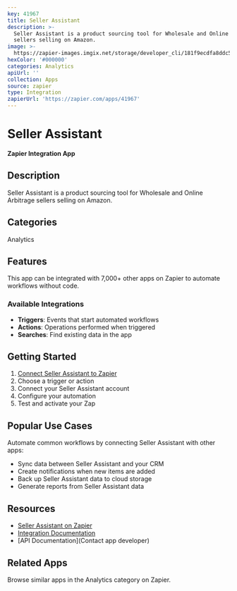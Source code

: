 ```yaml
---
key: 41967
title: Seller Assistant
description: >-
  Seller Assistant is a product sourcing tool for Wholesale and Online Arbitrage
  sellers selling on Amazon.
image: >-
  https://zapier-images.imgix.net/storage/developer_cli/181f9ecdfa8ddc501603aa2aefe3f5f7.png?auto=format%2Ccompress&ixlib=python-3.0.0&q=50
hexColor: '#000000'
categories: Analytics
apiUrl: ''
collection: Apps
source: zapier
type: Integration
zapierUrl: 'https://zapier.com/apps/41967'
---
```

# Seller Assistant

**Zapier Integration App**

## Description

Seller Assistant is a product sourcing tool for Wholesale and Online Arbitrage sellers selling on Amazon.

## Categories

Analytics

## Features

This app can be integrated with 7,000+ other apps on Zapier to automate workflows without code.

### Available Integrations

- **Triggers**: Events that start automated workflows
- **Actions**: Operations performed when triggered
- **Searches**: Find existing data in the app

## Getting Started

1. [Connect Seller Assistant to Zapier](https://zapier.com/apps/41967)
2. Choose a trigger or action
3. Connect your Seller Assistant account
4. Configure your automation
5. Test and activate your Zap

## Popular Use Cases

Automate common workflows by connecting Seller Assistant with other apps:

- Sync data between Seller Assistant and your CRM
- Create notifications when new items are added
- Back up Seller Assistant data to cloud storage
- Generate reports from Seller Assistant data

## Resources

- [Seller Assistant on Zapier](https://zapier.com/apps/41967)
- [Integration Documentation](https://zapier.com/apps/41967/integrations)
- [API Documentation](Contact app developer)

## Related Apps

Browse similar apps in the Analytics category on Zapier.
